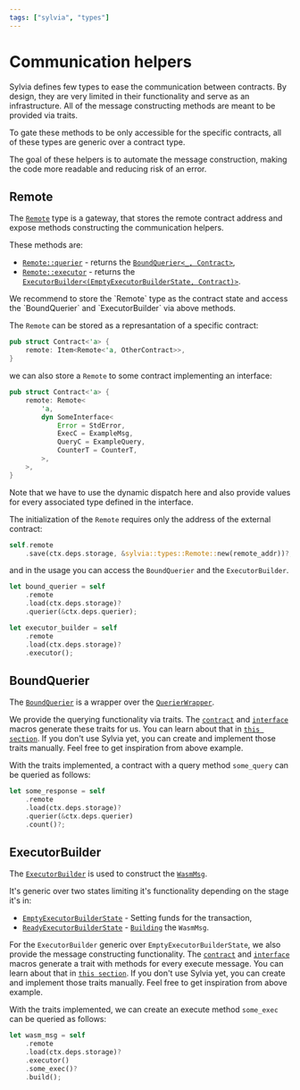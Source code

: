 ```yaml
---
tags: ["sylvia", "types"]
---
```



# Communication helpers

Sylvia defines few types to ease the communication between contracts. By design,
they are very limited in their functionality and serve as an infrastructure. All
of the message constructing methods are meant to be provided via traits.

To gate these methods to be only accessible for the specific contracts, all of
these types are generic over a contract type.

<Callout>
  The goal of these helpers is to automate the message construction, making the
  code more readable and reducing risk of an error.
</Callout>

## Remote

The [`Remote`](https://docs.rs/sylvia/latest/sylvia/types/struct.Remote.html)
type is a gateway, that stores the remote contract address and expose methods
constructing the communication helpers.

These methods are:

- [`Remote::querier`](https://docs.rs/sylvia/latest/sylvia/types/struct.Remote.html#method.querier) -
  returns the
  [`BoundQuerier<_, Contract>`](https://docs.rs/sylvia/latest/sylvia/types/struct.BoundQuerier.html),
- [`Remote::executor`](https://docs.rs/sylvia/latest/sylvia/types/struct.Remote.html#method.executor) -
  returns the
  [`ExecutorBuilder<(EmptyExecutorBuilderState, Contract)>`](https://docs.rs/sylvia/latest/sylvia/types/struct.ExecutorBuilder.html).

<Callout>
  We recommend to store the `Remote` type as the contract state and access the
  `BoundQuerier` and `ExecutorBuilder` via above methods.
</Callout>

The `Remote` can be stored as a represantation of a specific contract:

```rust
pub struct Contract<'a> {
    remote: Item<Remote<'a, OtherContract>>,
}
```

we can also store a `Remote` to some contract implementing an interface:

```rust
pub struct Contract<'a> {
    remote: Remote<
        'a,
        dyn SomeInterface<
            Error = StdError,
            ExecC = ExampleMsg,
            QueryC = ExampleQuery,
            CounterT = CounterT,
        >,
    >,
}
```

<Callout>
  Note that we have to use the dynamic dispatch here and also provide values for
  every associated type defined in the interface.
</Callout>

The initialization of the `Remote` requires only the address of the external
contract:

```rust
self.remote
    .save(ctx.deps.storage, &sylvia::types::Remote::new(remote_addr))?;
```

and in the usage you can access the `BoundQuerier` and the `ExecutorBuilder`.

```rust
let bound_querier = self
    .remote
    .load(ctx.deps.storage)?
    .querier(&ctx.deps.querier);

let executor_builder = self
    .remote
    .load(ctx.deps.storage)?
    .executor();
```

## BoundQuerier

The
[`BoundQuerier`](https://docs.rs/sylvia/latest/sylvia/types/struct.BoundQuerier.html)
is a wrapper over the
[`QuerierWrapper`](https://docs.rs/cosmwasm-std/latest/cosmwasm_std/struct.QuerierWrapper.html).

We provide the querying functionality via traits. The
[`contract`](../macros/contract) and [`interface`](../macros/interface) macros
generate these traits for us. You can learn about that in
[`this section`](../macros/generated-types/communication#query-helpers). If you
don't use Sylvia yet, you can create and implement those traits manually. Feel
free to get inspiration from above example.

With the traits implemented, a contract with a query method `some_query` can be
queried as follows:

```rust
let some_response = self
    .remote
    .load(ctx.deps.storage)?
    .querier(&ctx.deps.querier)
    .count()?;
```

## ExecutorBuilder

The
[`ExecutorBuilder`](https://docs.rs/sylvia/latest/sylvia/types/struct.ExecutorBuilder.html)
is used to construct the
[`WasmMsg`](https://docs.rs/cosmwasm-std/latest/cosmwasm_std/enum.WasmMsg.html).

It's generic over two states limiting it's functionality depending on the stage
it's in:

- [`EmptyExecutorBuilderState`](https://docs.rs/sylvia/latest/sylvia/types/struct.EmptyExecutorBuilderState.html) -
  Setting funds for the transaction,
- [`ReadyExecutorBuilderState`](https://docs.rs/sylvia/latest/sylvia/types/struct.ReadyExecutorBuilderState.html) -
  [`Building`](https://docs.rs/sylvia/latest/sylvia/types/struct.ExecutorBuilder.html#method.build)
  the `WasmMsg`.

For the `ExecutorBuilder` generic over `EmptyExecutorBuilderState`, we also
provide the message constructing functionality. The
[`contract`](../macros/contract) and [`interface`](../macros/interface) macros
generate a trait with methods for every execute message. You can learn about
that in
[`this section`](../macros/generated-types/communication#execute-helpers). If
you don't use Sylvia yet, you can create and implement those traits manually.
Feel free to get inspiration from above example.

With the traits implemented, we can create an execute method `some_exec` can be
queried as follows:

```rust
let wasm_msg = self
    .remote
    .load(ctx.deps.storage)?
    .executor()
    .some_exec()?
    .build();
```
